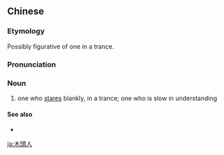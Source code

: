 {{also|木头人}}
==Chinese==
{{zh-forms|s=木头人|type=21}}

===Etymology===
{{zh-compound|木頭|人|wood|person}} Possibly figurative of one in a trance.

===Pronunciation===
{{zh-pron
|m=mùtourén
|c=muk6 tau4 jan4
|cat=n
}}

===Noun===
{{zh-noun}}

# one who [[stare]]s blankly, in a trance; one who is slow in understanding

====See also====
* {{zh-l|發愣}}

[[ja:木頭人]]